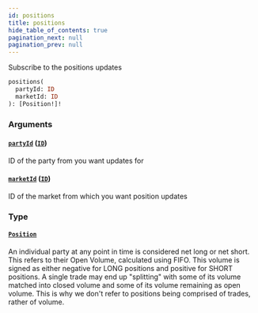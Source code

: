 ```yaml
---
id: positions
title: positions
hide_table_of_contents: true
pagination_next: null
pagination_prev: null
---
```



Subscribe to the positions updates

```graphql
positions(
  partyId: ID
  marketId: ID
): [Position!]!
```


### Arguments

#### [`partyId`](#) ([`ID`](/docs/testnet/graphql/scalars/id))

ID of the party from you want updates for


#### [`marketId`](#) ([`ID`](/docs/testnet/graphql/scalars/id))

ID of the market from which you want position updates


### Type

#### [`Position`](/docs/testnet/graphql/objects/position)

An individual party at any point in time is considered net long or net short. This refers to their Open Volume,
calculated using FIFO. This volume is signed as either negative for LONG positions and positive for SHORT positions. A
single trade may end up "splitting" with some of its volume matched into closed volume and some of its volume
remaining as open volume. This is why we don't refer to positions being comprised of trades, rather of volume.




